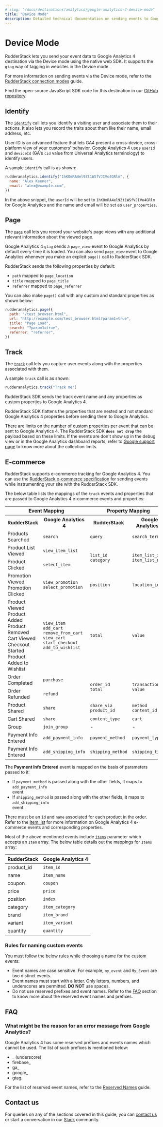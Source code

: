 ```yaml
---
# slug: "/docs/destinations/analytics/google-analytics-4-device-mode"
title: "Device Mode"
description: Detailed technical documentation on sending events to Google Analytics 4 using the RudderStack Web Device mode.
---
```


# Device Mode

RudderStack lets you send your event data to Google Analytics 4 destination via the Device mode using the native web SDK. It supports the `gtag` way of tagging in websites in the Device mode.

<div class="infoBlock">

For more information on sending events via the Device mode, refer to the <a href="https://rudderstack.com/docs/rudderstack-cloud/rudderstack-connection-modes/">RudderStack connection modes</a> guide.

</div>

<div class="successBlock">

Find the open-source JavaScript SDK code for this destination in our <a href="https://github.com/rudderlabs/rudder-sdk-js/tree/production/integrations/GA4">GitHub repository</a>.
</div>


## Identify

The [`identify`](https://rudderstack.com/docs/rudderstack-api/api-specification/rudderstack-spec/identify/) call lets you identify a visiting user and associate them to their actions. It also lets you record the traits about them like their name, email address, etc.

User-ID is an advanced feature that lets GA4 present a cross-device, cross-platform view of your customers' behavior. Google Analytics 4 uses `userId` and `deviceId` \(GA's `cid` value from Universal Analytics terminology\) to identify users.

A sample `identify` call is as shown:

```javascript
rudderanalytics.identify("1hKOmRA4el9Zt1WSfVJIVo4GRlm", {
  name: "Alex Keener",
  email: "alex@example.com",
})
```

In the above snippet, the `userId` will be set to `1hKOmRA4el9Zt1WSfVJIVo4GRlm` for Google Analytics and the name and email will be set as `user_properties`.

## Page
  
The [`page`](https://www.rudderstack.com/docs/rudderstack-api/api-specification/rudderstack-spec/page/) call lets you record your website's page views with any additional relevant information about the viewed page.

Google Analytics 4 `gtag` sends a `page_view` event to Google Analytics by default every-time it is loaded. You can also send `page_view` event to Google Analytics whenever you make an explicit `page()` call to RudderStack SDK.

RudderStack sends the following properties by default:

- `path` mapped to `page_location`
- `title` mapped to `page_title`
- `referrer` mapped to `page_referrer`

You can also make `page()` call with any custom and standard properties as shown below:

```javascript
rudderanalytics.page({
  path: "/test_browser.html",
  url: "http://example.com/test_browser.html?param1=true",
  title: "Page Load",
  search: "?param1=true",
  referrer: "referrer",
})
```

## Track

The [`track`](https://www.rudderstack.com/docs/rudderstack-api/api-specification/rudderstack-spec/track/) call lets you capture user events along with the properties associated with them.

A sample `track` call is as shown:

```javascript
rudderanalytics.track("Track me")
```

RudderStack SDK sends the track event name and any properties as custom properties to Google Analytics 4.

<div class="infoBlock">

RudderStack SDK flattens the properties that are nested and not standard Google Analytics 4 properties before sending them to Google Analytics.
</div>

<div class="infoBlock">

There are limits on the number of custom properties per event that can be sent to Google Analytics 4. The RudderStack SDK <code class="inline-code">**does not drop**</code> the payload based on these limits. If the events are don't show up in the debug view or in the Google Analytics dashboard reports, refer to <a href="https://support.google.com/analytics/answer/9267744?hl=en">Google support page</a> to know more about the collection limits.
</div>

## E-commerce

RudderStack supports e-commerce tracking for Google Analytics 4. You can use the [RudderStack e-commerce specification](https://rudderstack.com/docs/rudderstack-api/api-specification/rudderstack-ecommerce-events-specification/) for sending events while instrumenting your site with the RudderStack SDK.

The below table lists the mappings of the `track` events and properties that are passed to Google Analytics 4 e-commerce events and properties:

<table>
  <tr>
    <th colspan="2">Event Mapping</th>
    <th colspan="2">Property Mapping</th>
  </tr>
  <tr>
    <th>RudderStack</th>
    <th>Google Analytics 4</th>
    <th>RudderStack</th>
    <th>Google Analytics 4</th>
  </tr>
  <tr>
    <td>Products Searched</td>
    <td><code class=“inline-code”>search</code></td>
    <td><code class=“inline-code”>query</code></td>
    <td><code class=“inline-code”>search_term</code></td>
  </tr>
  <tr>
    <td>Product List Viewed</td>
    <td><code class=“inline-code”>view_item_list</code></td>
    <td rowspan="2"><code class=“inline-code”>list_id</code></br><code class=“inline-code”>category</code></td>
    <td rowspan="2"><code class=“inline-code”>item_list_id</code></br><code class=“inline-code”>item_list_name</code></td>
  </tr>
  <tr>
   <td>Product Clicked</td>
    <td><code class=“inline-code”>select_item</code></td>
  </tr>
  <tr>
    <td>Promotion Viewed</br>Promotion Clicked</td>
    <td><code class=“inline-code”>view_promotion</code></br><code class=“inline-code”>select_promotion</code></td>
    <td><code class=“inline-code”>position</code></td>
    <td><code class=“inline-code”>location_id</code></td>
  </tr>
   <tr>
    <td>Product Viewed</br>Product Added</br>Product Removed</br>Cart Viewed</br>Checkout Started</br>Product Added to Wishlist</td>
    <td><code class=“inline-code”>view_item</code></br><code class=“inline-code”>add_cart</code></br><code class=“inline-code”>remove_from_cart</code></br><code class=“inline-code”>view_cart</code></br><code class=“inline-code”>start_checkout</code></br><code class=“inline-code”>add_to_wishlist</code></td>
    <td><code class=“inline-code”>total</code></td>
    <td><code class=“inline-code”>value</code></td>
  </tr>
   <tr>
    <td>Order Completed</td>
    <td><code class=“inline-code”>purchase</code></td>
    <td rowspan="2"><code class=“inline-code”>order_id</code></br><code class=“inline-code”>total</code></td>
    <td rowspan="2"><code class=“inline-code”>transaction_id</code></br><code class=“inline-code”>value</code></td>
  </tr>
  <tr>
   <td>Order Refunded</td>
    <td><code class=“inline-code”>refund</code></td>
  </tr>
    <tr>
    <td>Product Shared</td>
    <td><code class=“inline-code”>share</code></td>
    <td><code class=“inline-code”>share_via</code></br><code class=“inline-code”>product_id</code></td>
    <td><code class=“inline-code”>method</code></br><code class=“inline-code”>content_id</code></td>
  </tr>
  <tr>
    <td>Cart Shared</td>
    <td><code class=“inline-code”>share</code></td>
    <td><code class=“inline-code”>content_type</code></td>
    <td><code class=“inline-code”>cart</code></td>
  </tr>
   <tr>
    <td>Group</td>
    <td><code class=“inline-code”>join_group</code></td>
    <td>-</td>
    <td>-</td>
  </tr>
  <tr>
    <td>Payment Info Entered</td>
    <td><code class=“inline-code”>add_payment_info</code></td>
    <td><code class=“inline-code”>payment_method</code></td>
    <td><code class=“inline-code”>payment_type</code></td>
  </tr>
  <tr>
    <td>Payment Info Entered</td>
    <td><code class=“inline-code”>add_shipping_info</code></td>
    <td><code class=“inline-code”>shipping_method</code></td>
    <td><code class=“inline-code”>shipping_tier</code></td>
  </tr>
</table>

<div class="infoBlock">

The <strong>Payment Info Entered</strong> event is mapped on the basis of parameters passed to it:
<ul>
  <li>If <code class=“inline-code”>payment_method</code> is passed along with the other fields, it maps to <code class=“inline-code”>add_payment_info</code></li> event.
 <li>If <code class=“inline-code”>shipping_method</code> is passed along with the other fields, it maps to <code class=“inline-code”>add_shipping_info</code></li> event.
  </ul>
</div>

<div class="infoBlock">

There must be an <code class="inline-code">id</code> and <code class="inline-code">name</code> associated for each product in the order. Refer to the <a href="https://developers.google.com/gtagjs/reference/ga4-events#view_item_list">Item list</a> for more information on Google Analytics 4 e-commerce events and corresponding properties.
</div>

Most of the above mentioned events include [`items`](https://developers.google.com/analytics/devguides/collection/protocol/ga4/reference/events#view_item_list) parameter which accepts an `Item` array. The below table details out the mappings for `Items` array:

| RudderStack    | Google Analytics 4  |
| :-------------| :-----------------|
| product_id         | `item_id`        |
| name               | `item_name`      |
| coupon               | `coupon`      |
| price              | `price`          |
| position           | `index`          |
| category           | `item_category`  |
| brand           | `item_brand`  |
| variant           | `item_variant`  |
| quantity           | `quantity`  |

### Rules for naming custom events

You must follow the below rules while choosing a name for the custom events:

- Event names are case sensitive. For example, `my_event` and `My_Event` are two distinct events.
- Event names must start with a letter. Only letters, numbers, and underscores are permitted. **DO NOT** use spaces.
- Do not use reserved prefixes and event names. Refer to the <a href="#faq">FAQ</a> section to know more about the reserved event names and prefixes.

## FAQ

### What might be the reason for an error message from Google Analytics?

Google Analytics 4 has some reserved prefixes and events names which cannot be used. The list of such prefixes is mentioned below:

- _ (underscore)
- firebase_
- ga_
- google_
- gtag.

For the list of reserved event names, refer to the [Reserved Names](https://developers.google.com/analytics/devguides/collection/protocol/ga4/reference?client_type=gtag#reserved_names) guide.

## Contact us

For queries on any of the sections covered in this guide, you can [contact us](mailto:%20docs@rudderstack.com) or start a conversation in our [Slack](https://rudderstack.com/join-rudderstack-slack-community) community.
